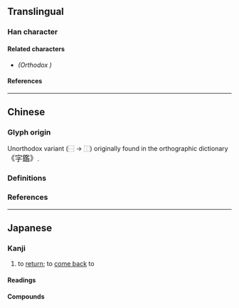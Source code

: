{{also|歸|归}}
{{character info/new}}
==Translingual==
{{Han simplified forms|歸|帰|归}}

===Han character===
{{Han char|rn=50|rad=巾|as=07|sn=10|four=27027|canj=LLSMB,IHSMB|ids=⿲丿丿帚(G),⿲丶丿帚(T),⿲丨丿帚(JK)}}

====Related characters====
* {{l|mul|[[歸]]}} ''(Orthodox {{w|Traditional Chinese|traditional form}})''

====References====
{{Han ref|kx=0332.121|dkj=08930|dj=0638.110|hdz=10739.160|uh=5E30}}

----

==Chinese==

===Glyph origin===
Unorthodox variant {{Han simp|歸|nocap=y}} (⿱{{l|zh|[[𠂤]][[止]]}} → ⿰{{l|zh|[[丨]][[丿]]}}) originally found in the {{w|Yuan dynasty}} orthographic dictionary <big>《字鑑》</big>.

===Definitions===
{{zh-see|歸}}

===References===
{{R:twedu|A02075-005#31}}

----

==Japanese==
{{ja-kanji forms|帰|歸}}

===Kanji===
{{ja-kanji|grade=2|rs=巾07|kyu=歸}}

# to [[return]]; to [[come back]] to

====Readings====
{{ja-readings
|goon=き
|kanon=き
|kun=かえ-る, かえ-す, とつ-ぐ, おく-る
}}

====Compounds====
{{der2|lang=ja
|{{ja-r|帰%依|き%え}}: {{q|Buddhism}} {{l|en|refuge}}
|{{ja-r|帰%化|き%か}}: {{l|en|naturalization}}
|{{ja-r|帰%還|き%かん}}: {{l|en|repatriation}}
|{{ja-r|帰%京|き%きょう}}: to {{l|en|return}} to the {{l|en|capital}} ({{l|en|Tokyo}})
|{{ja-r|帰%国|き%こく}}: to {{l|en|return}} to one's {{l|en|country}}
|{{ja-r|帰%順|き%じゅん}}: {{l|en|submission}} to a {{l|en|government}} or {{l|en|ruler}}
|{{ja-r|帰%省|き%せい}}: {{l|en|homecoming}}; to {{l|en|return}} {{l|en|home}}
|{{ja-r|帰%属|き%ぞく}}: {{q|psychology}} {{l|en|attribution}}
|{{ja-r|帰%宅|き%たく}}: to {{l|en|return}} {{l|en|home}}
|{{ja-r|帰%納|き%のう}}: {{l|en|inductive reasoning}}
|{{ja-r|帰%阪|き%はん}}: to {{l|en|return}} to {{l|en|Osaka}}
}}
